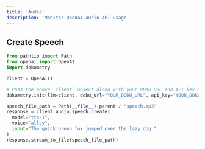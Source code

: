 ```yaml
---
title: 'Audio'
description: 'Monitor OpenAI Audio API usage'
---
```


## Create Speech

```python
from pathlib import Path
from openai import OpenAI
import dokumetry

client = OpenAI()

# Pass the above `client` object along with your DOKU URL and API key and this will make sure that all OpenAI calls are automatically tracked.
dokumetry.init(llm=client, doku_url="YOUR_DOKU_URL", api_key="YOUR_DOKU_TOKEN")

speech_file_path = Path(__file__).parent / "speech.mp3"
response = client.audio.speech.create(
  model="tts-1",
  voice="alloy",
  input="The quick brown fox jumped over the lazy dog."
)
response.stream_to_file(speech_file_path)
```